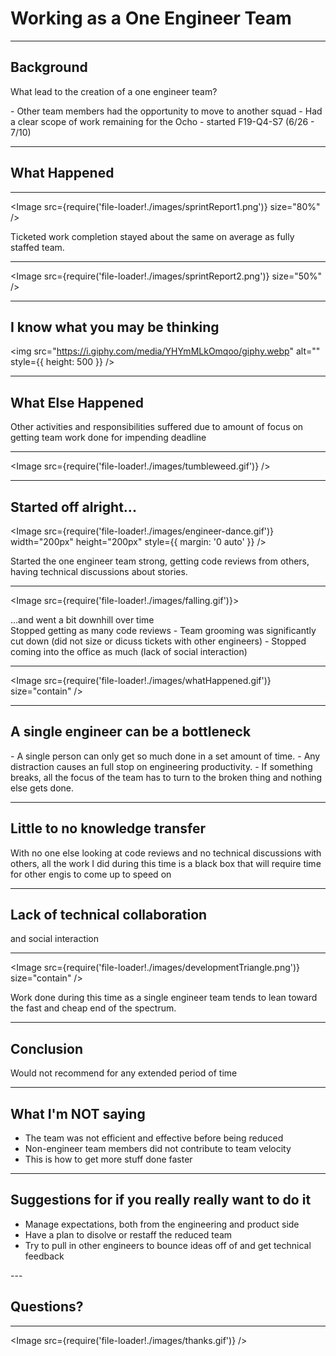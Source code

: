 

<Head>
  <title>Working as a One Engineer Team</title>
  <link
    rel="shortcut icon"
    type="image/ico"
    href="/working-as-a-one-engineer-team/favicon.ico"
  />
</Head>


# Working as a One Engineer Team

---

## Background

What lead to the creation of a one engineer team?

<Notes>
- Other team members had the opportunity to move to another squad
- Had a clear scope of work remaining for the Ocho
- started F19-Q4-S7 (6/26 - 7/10)
</Notes>

---

## What Happened

---

<Image src={require('file-loader!./images/sprintReport1.png')} size="80%" />

<Notes>
  Ticketed work completion stayed about the same on average as fully staffed
  team.
</Notes>

---

<Image src={require('file-loader!./images/sprintReport2.png')} size="50%" />

---

## I know what you may be thinking

<img
  src="https://i.giphy.com/media/YHYmMLkOmqoo/giphy.webp"
  alt=""
  style={{ height: 500 }}
/>

---

## What Else Happened

<Notes>
  Other activities and responsibilities suffered due to amount of focus on
  getting team work done for impending deadline
</Notes>

---

<Image src={require('file-loader!./images/tumbleweed.gif')} />

---

## Started off alright...

<Image
  src={require('file-loader!./images/engineer-dance.gif')}
  width="200px"
  height="200px"
  style={{ margin: '0 auto' }}
/>

<Notes>
  Started the one engineer team strong, getting code reviews from others, having
  technical discussions about stories.
</Notes>

---

<Image src={require('file-loader!./images/falling.gif')}>

<div style={{ margin: 'auto' }}>...and went a bit downhill over time</div>

</Image>

<Notes>
  Stopped getting as many code reviews - Team grooming was significantly cut
  down (did not size or dicuss tickets with other engineers) - Stopped coming
  into the office as much (lack of social interaction)
</Notes>

---

<Image src={require('file-loader!./images/whatHappened.gif')} size="contain" />

---

## A single engineer can be a bottleneck

<Notes>
  - A single person can only get so much done in a set amount of time. - Any
  distraction causes an full stop on engineering productivity. - If something
  breaks, all the focus of the team has to turn to the broken thing and nothing
  else gets done.
</Notes>

---

## Little to no knowledge transfer

<Notes>
  With no one else looking at code reviews and no technical discussions with
  others, all the work I did during this time is a black box that will require
  time for other engis to come up to speed on
</Notes>

---

## Lack of technical collaboration

<Appear>and social interaction</Appear>

---

<Image
  src={require('file-loader!./images/developmentTriangle.png')}
  size="contain"
/>

<Notes>
  Work done during this time as a single engineer team tends to lean toward the
  fast and cheap end of the spectrum.
</Notes>

---

## Conclusion

Would not recommend for any extended period of time

---

## What I'm NOT saying

<ul>
<li>The team was not efficient and effective before being reduced</li>
<li>Non-engineer team members did not contribute to team velocity</li>
<li>This is how to get more stuff done faster</li>
</ul>

---

## Suggestions for if you really really want to do it

<ul>
<li>Manage expectations, both from the engineering and product side</li>
<li>Have a plan to disolve or restaff the reduced team</li>
<li>Try to pull in other engineers to bounce ideas off of and get technical feedback</li>
</ul>
---

## Questions?

---

<Image src={require('file-loader!./images/thanks.gif')} />
